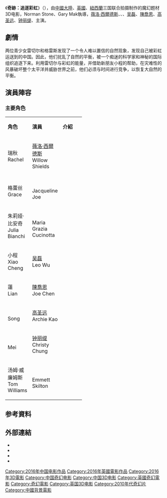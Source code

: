 
{{Infobox Film
| name           = 奇跡：追逐彩虹
| original_name  = ''{{lang|en|The Wonder 3D}}''
| image          = 
| image_size     = 
| caption        = 
| producer       = 
| producer_2     = 
| director       = Norman Stone<br>Gary Mak
| writer         = {{link-en|Robert Sidaway|Robert Sidaway}}<br>{{link-en|Ashley Sidaway|Ashley Sidaway}}<br>Lindsay Edmonds
| starring       = [[薇洛·西爾德斯|薇洛·西爾德斯]]<br>{{link-en|瑪莉亞·嘉西亞·古欣娜塔|Maria Grazia Cucinotta}}<br>{{link-en|杰奎琳·乔|Jacqueline Joe}}<br>[[吴磊|吴磊]]<br>[[陳喬恩|陳喬恩]]<br>[[高圣远|高圣远]]<br>[[钟丽缇|钟丽缇]]<br>{{link-en|卡爾·艾本|Emmett Skilton}}
| music          = Tom McLeod
| cinematography = Richard Bluck
| editing        = Peter Roberts
| studio         = Beijing Tianrun Media<br>Libertine Pictures<br>TW Films
| distributor    = Stellar Mega Films (中國大陸)<br>Rialto Distribution (紐西蘭)
| rate           = 
| runtime        = 
| country        = {{CHNML}}<br>{{UK}}<br>{{NZ}}
| released       =
| language       = [[英語|英語]]
| budget         = 2000万美元
| gross          = 
| imdb_id        = tt2374684
}}

《'''奇跡：追逐彩虹'''》（{{lang-en|The Wonder 3D}}），由[[中國大陸|中國大陸]]、[[英國|英國]]、[[紐西蘭|紐西蘭]]三国联合拍摄制作的魔幻题材3D电影，Norman Stone、Gary Mak執導，[[薇洛·西爾德斯|薇洛·西爾德斯]]、{{link-en|瑪莉亞·嘉西亞·古欣娜塔|Maria Grazia Cucinotta}}、{{link-en|杰奎琳·乔|Jacqueline Joe}}、[[吴磊|吴磊]]、[[陳喬恩|陳喬恩]]、[[高圣远|高圣远]]、[[钟丽缇|钟丽缇]]、{{link-en|卡爾·艾本|Emmett Skilton}}主演。

==劇情==
两位青少女雷切尔和格雷斯发现了一个令人难以置信的自然现象，发现自己被彩虹运送到的中国。因此，他们扰乱了自然的平衡，被一个痴迷的科学家和神秘的国际组织追逐下来。利用雷切尔与彩虹的能量，并借助新朋友小程的帮助，在灾难性的风暴破坏整个太平洋并威胁世界之前，他们必须与时间进行竞争，以恢复大自然的平衡。

== 演員陣容 ==
===主要角色===
{|class="wikitable" width="60%"
|- style="background:cornflowerblue; color:white"  align=center 
|width="20%"|'''角色'''
|width="22%"|'''演員'''
|width="40%"|'''介紹'''

|-
! 瑞秋<br>Rachel
! [[薇洛·西爾德斯|薇洛·西爾德斯]]<br>Willow Shields
| 

|-
! 格蕾丝<br>Grace
! {{link-en|杰奎琳·乔|Jacqueline Joe}}<br>Jacqueline Joe
| 

|-
! 朱莉娅·比安奇<br>Julia Bianchi
! {{link-en|瑪莉亞·嘉西亞·古欣娜塔|Maria Grazia Cucinotta}}<br>Maria Grazia Cucinotta
|

|-
! 小程<br>Xiao Cheng
! [[吴磊|吴磊]]<br>Leo Wu
| 

|-
! 蓮<br>Lian
! [[陳喬恩|陳喬恩]]<br>Joe Chen
|

|-
! <br>Song
! [[高圣远|高圣远]]<br>Archie Kao
|

|-
! <br>Mei
! [[钟丽缇|钟丽缇]]<br>Christy Chung
|

|-
! 汤姆·威廉姆斯<br>Tom Williams
! {{link-en|卡爾·艾本|Emmett Skilton}}<br>Emmett Skilton
|
|}

== 参考資料 ==
{{reflist}}

== 外部連結 ==
*{{weibo|5682389744|奇迹：追逐彩虹}}
*{{Mtime|228592|奇迹：追逐彩虹}}
*{{douban}}
*{{imdb title|tt2374684|奇蹟：追逐彩虹}}

{{DEFAULTSORT:The Wonder 3D}}
[[Category:2016年中国电影作品|Category:2016年中国电影作品]]
[[Category:2016年英國電影作品|Category:2016年英國電影作品]]
[[Category:2016年3D電影|Category:2016年3D電影]]
[[Category:中国奇幻电影|Category:中国奇幻电影]]
[[Category:中国3D电影|Category:中国3D电影]]
[[Category:英國奇幻電影|Category:英國奇幻電影]]
[[Category:奇幻電影|Category:奇幻電影]]
[[Category:英国3D电影|Category:英国3D电影]]
[[Category:2010年代奇幻片|Category:2010年代奇幻片]]
[[Category:中國背景電影|Category:中國背景電影]]